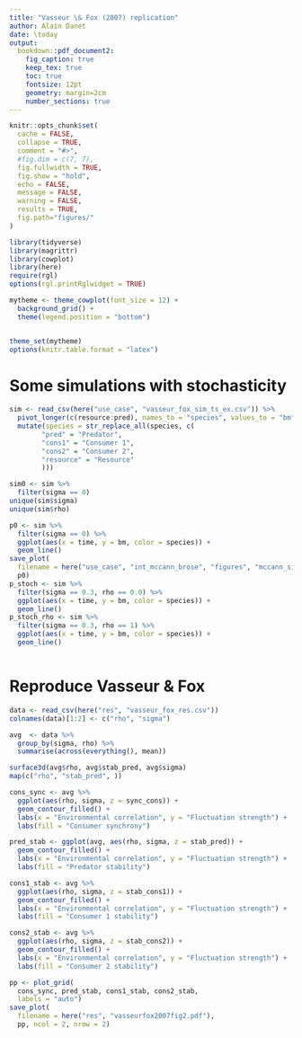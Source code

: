 ```yaml
---
title: "Vasseur \& Fox (2007) replication"
author: Alain Danet
date: \today
output:
  bookdown::pdf_document2:
    fig_caption: true
    keep_tex: true
    toc: true
    fontsize: 12pt
    geometry: margin=2cm
    number_sections: true
---
```


```r
knitr::opts_chunk$set(
  cache = FALSE,
  collapse = TRUE,
  comment = "#>",
  #fig.dim = c(7, 7),
  fig.fullwidth = TRUE,
  fig.show = "hold",
  echo = FALSE,
  message = FALSE,
  warning = FALSE,
  results = TRUE,
  fig.path="figures/"
)
```

```r
library(tidyverse)
library(magrittr)
library(cowplot)
library(here)
require(rgl)
options(rgl.printRglwidget = TRUE)

mytheme <- theme_cowplot(font_size = 12) +
  background_grid() +
  theme(legend.position = "bottom")


theme_set(mytheme)
options(knitr.table.format = "latex")
```

# Some simulations with stochasticity

```r
sim <- read_csv(here("use_case", "vasseur_fox_sim_ts_ex.csv")) %>%
  pivot_longer(c(resource:pred), names_to = "species", values_to = "bm") %>%
  mutate(species = str_replace_all(species, c(
        "pred" = "Predator",
        "cons1" = "Consumer 1",
        "cons2" = "Consumer 2",
        "resource" = "Resource"
        )))

sim0 <- sim %>%
  filter(sigma == 0)
unique(sim$sigma)
unique(sim$rho)
```

```r
p0 <- sim %>%
  filter(sigma == 0) %>%
  ggplot(aes(x = time, y = bm, color = species)) +
  geom_line()
save_plot(
  filename = here("use_case", "int_mccann_brose", "figures", "mccann_sim.png"),
  p0)
p_stoch <- sim %>%
  filter(sigma == 0.3, rho == 0.0) %>%
  ggplot(aes(x = time, y = bm, color = species)) +
  geom_line()
p_stoch_rho <- sim %>%
  filter(sigma == 0.3, rho == 1) %>%
  ggplot(aes(x = time, y = bm, color = species)) +
  geom_line()
```

```r
```




# Reproduce Vasseur & Fox

```r
data <- read_csv(here("res", "vasseur_fox_res.csv"))
colnames(data)[1:2] <- c("rho", "sigma")
```

```r
avg  <- data %>%
  group_by(sigma, rho) %>%
  summarise(across(everything(), mean))
```


```r
surface3d(avg$rho, avg$stab_pred, avg$sigma)
map(c("rho", "stab_pred", ))
```

```r
cons_sync <- avg %>%
  ggplot(aes(rho, sigma, z = sync_cons)) +
  geom_contour_filled() +
  labs(x = "Environmental correlation", y = "Fluctuation strength") +
  labs(fill = "Consumer synchrony")

pred_stab <- ggplot(avg, aes(rho, sigma, z = stab_pred)) +
  geom_contour_filled() +
  labs(x = "Environmental correlation", y = "Fluctuation strength") +
  labs(fill = "Predator stability")

cons1_stab <- avg %>%
  ggplot(aes(rho, sigma, z = stab_cons1)) +
  geom_contour_filled() +
  labs(x = "Environmental correlation", y = "Fluctuation strength") +
  labs(fill = "Consumer 1 stability")

cons2_stab <- avg %>%
  ggplot(aes(rho, sigma, z = stab_cons2)) +
  geom_contour_filled() +
  labs(x = "Environmental correlation", y = "Fluctuation strength") +
  labs(fill = "Consumer 2 stability")
```

```r
pp <- plot_grid(
  cons_sync, pred_stab, cons1_stab, cons2_stab,
  labels = "auto")
save_plot(
  filename = here("res", "vasseurfox2007fig2.pdf"),
  pp, ncol = 2, nrow = 2)
```



